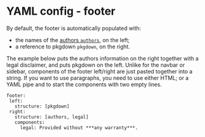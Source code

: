# YAML config - footer

By default, the footer is automatically populated with:

* the names of the
[authors `authors`](https://pkgdown.r-lib.org/reference/build_home.html#yaml-config-authors),
on the left;
* a reference to pkgdown `pkgdown`, on the right.

The example below puts the authors information on the right together with
a legal disclaimer, and puts pkgdown on the left.
Unlike for the navbar or sidebar, components of the footer left/right are
just pasted together into a string.
If you want to use paragraphs, you need to use either HTML;
or a YAML pipe and to start the components with two empty lines.

```
footer:
 left:
   structure: [pkgdown]
 right:
   structure: [authors, legal]
   components:
     legal: Provided without ***any warranty***.
```


